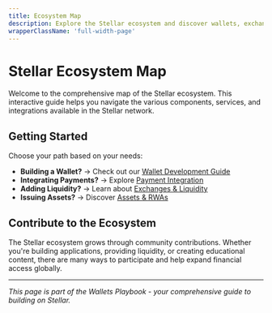 ```yaml
---
title: Ecosystem Map
description: Explore the Stellar ecosystem and discover wallets, exchanges, and financial services
wrapperClassName: 'full-width-page'
---
```



# Stellar Ecosystem Map

Welcome to the comprehensive map of the Stellar ecosystem. This interactive guide helps you navigate the various components, services, and integrations available in the Stellar network.

<EcosystemMap />

## Getting Started

Choose your path based on your needs:

- **Building a Wallet?** → Check out our [Wallet Development Guide](/docs/wallets/wallet-types)
- **Integrating Payments?** → Explore [Payment Integration](/docs/disbursements/disbursements-overview)
- **Adding Liquidity?** → Learn about [Exchanges & Liquidity](/docs/exchanges-liquidity/stellar-dex)
- **Issuing Assets?** → Discover [Assets & RWAs](/docs/assets-rwas/how-assets-work)

## Contribute to the Ecosystem

The Stellar ecosystem grows through community contributions. Whether you're building applications, providing liquidity, or creating educational content, there are many ways to participate and help expand financial access globally.

---

*This page is part of the Wallets Playbook - your comprehensive guide to building on Stellar.* 